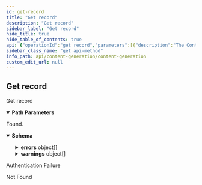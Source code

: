 ```yaml
---
id: get-record
title: "Get record"
description: "Get record"
sidebar_label: "Get record"
hide_title: true
hide_table_of_contents: true
api: {"operationId":"get record","parameters":[{"description":"The Content Generation id.","in":"path","name":"contentGenerationId","required":true,"schema":{"type":"integer","format":"int64"}},{"description":"The Record id.","in":"path","name":"recordId","required":true,"schema":{"type":"integer","format":"int64"}}],"responses":{"200":{"content":{"application/json":{"schema":{"type":"object","properties":{"completion":{"type":"string"},"content_generation_id":{"type":"integer","format":"int64","description":"The parent content generation id.","readOnly":true},"data":{"type":"object","description":"The data from knowledge graph after applying the graphql query.","readOnly":true,"title":"Json"},"errors":{"type":"array","description":"The set of errors found for record.","items":{"type":"object","description":"The set of errors found for record.","properties":{"levelEnum":{"type":"string","description":"The rule level.","enum":["RECOMMENDED","REQUIRED"],"title":"LevelEnum"},"name":{"type":"string"},"result":{"type":"string","enum":["PASS","FAIL","SKIP","FIXED"]}},"readOnly":true,"title":"ValidationResult"},"readOnly":true},"has_upvote":{"type":"boolean","description":"This indicates whether the user upvoted the completion."},"id":{"type":"integer","format":"int64"},"is_accepted":{"type":"boolean","description":"This indicates whether the completion is accepted by the user."},"modified_at":{"type":"string","format":"date-time","description":"The last modified date-time.","readOnly":true},"prompt":{"type":"string","description":"The prompt."},"warnings":{"type":"array","description":"The set of errors found for record.","items":{"type":"object","description":"The set of errors found for record.","properties":{"levelEnum":{"type":"string","description":"The rule level.","enum":["RECOMMENDED","REQUIRED"],"title":"LevelEnum"},"name":{"type":"string"},"result":{"type":"string","enum":["PASS","FAIL","SKIP","FIXED"]}},"readOnly":true,"title":"ValidationResult"},"readOnly":true}},"required":["content_generation_id","has_upvote","is_accepted","prompt"],"title":"Record"}}},"description":"Found."},"401":{"description":"Authentication Failure"},"404":{"description":"Not Found"}},"security":[{"security_oauth2":[]}],"tags":["ContentGeneration Records"],"description":"Get record","method":"get","path":"/content-generations/{contentGenerationId}/records/{recordId}","servers":[{"url":"https://api.wordlift.io"}],"securitySchemes":{"security_oauth2":{"flows":{"authorizationCode":{"authorizationUrl":"https://s.wordlift.io/oauth/authorize/","scopes":{"basic":"basic scope"},"tokenUrl":"https://s.wordlift.io/oauth/token/"}},"type":"oauth2"}},"info":{"contact":{"email":"hello@wordlift.io","name":"WordLift","url":"https://wordlift.io"},"description":"Generate completions based on customized linguistic models.","license":{"name":"(c) copyright 2022-present WordLift","url":"https://wordlift.io"},"termsOfService":"https://wordlift.io/terms-of-service/","title":"Content Generation","version":"1.0"},"postman":{"name":"Get record","description":{"type":"text/plain"},"url":{"path":["content-generations",":contentGenerationId","records",":recordId"],"host":["{{baseUrl}}"],"query":[],"variable":[{"disabled":false,"description":{"content":"(Required) The Content Generation id.","type":"text/plain"},"type":"any","value":"","key":"contentGenerationId"},{"disabled":false,"description":{"content":"(Required) The Record id.","type":"text/plain"},"type":"any","value":"","key":"recordId"}]},"header":[{"key":"Accept","value":"application/json"}],"method":"GET","auth":{"type":"oauth2","oauth2":[]}}}
sidebar_class_name: "get api-method"
info_path: api/content-generation/content-generation
custom_edit_url: null
---
```



## Get record



Get record

<details style={{"marginBottom":"1rem"}} data-collapsed={false} open={true}><summary style={{}}><strong>Path Parameters</strong></summary><div><ul><ParamsItem className={"paramsItem"} param={{"description":"The Content Generation id.","in":"path","name":"contentGenerationId","required":true,"schema":{"type":"integer","format":"int64"}}}></ParamsItem><ParamsItem className={"paramsItem"} param={{"description":"The Record id.","in":"path","name":"recordId","required":true,"schema":{"type":"integer","format":"int64"}}}></ParamsItem></ul></div></details><div><ApiTabs><TabItem label={"200"} value={"200"}><div>

Found.

</div><div><MimeTabs schemaType={"response"}><TabItem label={"application/json"} value={"application/json"}><SchemaTabs><TabItem label={"Schema"} value={"Schema"}><details style={{}} data-collapsed={false} open={true}><summary style={{"textAlign":"left"}}><strong>Schema</strong></summary><div style={{"textAlign":"left","marginLeft":"1rem"}}></div><ul style={{"marginLeft":"1rem"}}><SchemaItem collapsible={false} name={"completion"} required={false} schemaName={"string"} qualifierMessage={undefined} schema={{"type":"string"}}></SchemaItem><SchemaItem collapsible={false} name={"content_generation_id"} required={true} schemaName={"int64"} qualifierMessage={undefined} schema={{"type":"integer","format":"int64","description":"The parent content generation id.","readOnly":true}}></SchemaItem><SchemaItem collapsible={false} name={"data"} required={false} schemaName={"object"} qualifierMessage={undefined} schema={{"type":"object","description":"The data from knowledge graph after applying the graphql query.","readOnly":true,"title":"Json"}}></SchemaItem><SchemaItem collapsible={true} className={"schemaItem"}><details style={{}}><summary style={{}}><strong>errors</strong><span style={{"opacity":"0.6"}}> object[]</span></summary><div style={{"marginLeft":"1rem"}}><div style={{"marginTop":".5rem","marginBottom":".5rem"}}>

The set of errors found for record.

</div><li><div style={{"fontSize":"var(--ifm-code-font-size)","opacity":"0.6","marginLeft":"-.5rem","paddingBottom":".5rem"}}>Array [</div></li><SchemaItem collapsible={false} name={"levelEnum"} required={false} schemaName={"LevelEnum"} qualifierMessage={"**Possible values:** [`RECOMMENDED`, `REQUIRED`]"} schema={{"type":"string","description":"The rule level.","enum":["RECOMMENDED","REQUIRED"],"title":"LevelEnum"}}></SchemaItem><SchemaItem collapsible={false} name={"name"} required={false} schemaName={"string"} qualifierMessage={undefined} schema={{"type":"string"}}></SchemaItem><SchemaItem collapsible={false} name={"result"} required={false} schemaName={"string"} qualifierMessage={"**Possible values:** [`PASS`, `FAIL`, `SKIP`, `FIXED`]"} schema={{"type":"string","enum":["PASS","FAIL","SKIP","FIXED"]}}></SchemaItem><li><div style={{"fontSize":"var(--ifm-code-font-size)","opacity":"0.6","marginLeft":"-.5rem"}}>]</div></li></div></details></SchemaItem><SchemaItem collapsible={false} name={"has_upvote"} required={true} schemaName={"boolean"} qualifierMessage={undefined} schema={{"type":"boolean","description":"This indicates whether the user upvoted the completion."}}></SchemaItem><SchemaItem collapsible={false} name={"id"} required={false} schemaName={"int64"} qualifierMessage={undefined} schema={{"type":"integer","format":"int64"}}></SchemaItem><SchemaItem collapsible={false} name={"is_accepted"} required={true} schemaName={"boolean"} qualifierMessage={undefined} schema={{"type":"boolean","description":"This indicates whether the completion is accepted by the user."}}></SchemaItem><SchemaItem collapsible={false} name={"modified_at"} required={false} schemaName={"date-time"} qualifierMessage={undefined} schema={{"type":"string","format":"date-time","description":"The last modified date-time.","readOnly":true}}></SchemaItem><SchemaItem collapsible={false} name={"prompt"} required={true} schemaName={"string"} qualifierMessage={undefined} schema={{"type":"string","description":"The prompt."}}></SchemaItem><SchemaItem collapsible={true} className={"schemaItem"}><details style={{}}><summary style={{}}><strong>warnings</strong><span style={{"opacity":"0.6"}}> object[]</span></summary><div style={{"marginLeft":"1rem"}}><div style={{"marginTop":".5rem","marginBottom":".5rem"}}>

The set of errors found for record.

</div><li><div style={{"fontSize":"var(--ifm-code-font-size)","opacity":"0.6","marginLeft":"-.5rem","paddingBottom":".5rem"}}>Array [</div></li><SchemaItem collapsible={false} name={"levelEnum"} required={false} schemaName={"LevelEnum"} qualifierMessage={"**Possible values:** [`RECOMMENDED`, `REQUIRED`]"} schema={{"type":"string","description":"The rule level.","enum":["RECOMMENDED","REQUIRED"],"title":"LevelEnum"}}></SchemaItem><SchemaItem collapsible={false} name={"name"} required={false} schemaName={"string"} qualifierMessage={undefined} schema={{"type":"string"}}></SchemaItem><SchemaItem collapsible={false} name={"result"} required={false} schemaName={"string"} qualifierMessage={"**Possible values:** [`PASS`, `FAIL`, `SKIP`, `FIXED`]"} schema={{"type":"string","enum":["PASS","FAIL","SKIP","FIXED"]}}></SchemaItem><li><div style={{"fontSize":"var(--ifm-code-font-size)","opacity":"0.6","marginLeft":"-.5rem"}}>]</div></li></div></details></SchemaItem></ul></details></TabItem><TabItem label={"Example (from schema)"} value={"Example (from schema)"}><ResponseSamples responseExample={"{\n  \"completion\": \"string\",\n  \"content_generation_id\": 0,\n  \"data\": {},\n  \"errors\": [\n    {\n      \"levelEnum\": \"RECOMMENDED\",\n      \"name\": \"string\",\n      \"result\": \"PASS\"\n    }\n  ],\n  \"has_upvote\": true,\n  \"id\": 0,\n  \"is_accepted\": true,\n  \"modified_at\": \"2024-02-28T15:20:08.849Z\",\n  \"prompt\": \"string\",\n  \"warnings\": [\n    {\n      \"levelEnum\": \"RECOMMENDED\",\n      \"name\": \"string\",\n      \"result\": \"PASS\"\n    }\n  ]\n}"} language={"json"}></ResponseSamples></TabItem></SchemaTabs></TabItem></MimeTabs></div></TabItem><TabItem label={"401"} value={"401"}><div>

Authentication Failure

</div><div></div></TabItem><TabItem label={"404"} value={"404"}><div>

Not Found

</div><div></div></TabItem></ApiTabs></div>
      